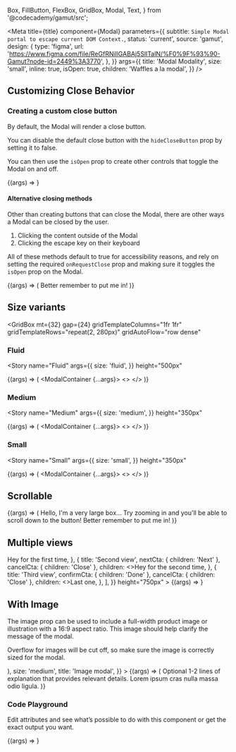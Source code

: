   Box,
  FillButton,
  FlexBox,
  GridBox,
  Modal,
  Text,
} from '@codecademy/gamut/src';

<Meta
  title={title}
  component={Modal}
  parameters={{
    subtitle: `Simple Modal portal to escape current DOM Context.`,
    status: 'current',
    source: 'gamut',
    design: {
      type: 'figma',
      url:
        'https://www.figma.com/file/ReGfRNillGABAj5SlITalN/%F0%9F%93%90-Gamut?node-id=2449%3A3770',
    },
  }}
  args={{
    title: 'Modal Modality',
    size: 'small',
    inline: true,
    isOpen: true,
    children: 'Waffles a la modal',
  }}
/>

## Customizing Close Behavior

### Creating a custom close button

By default, the Modal will render a close button.

You can disable the default close button with the `hideCloseButton` prop by setting it to false.

You can then use the `isOpen` prop to create other controls that toggle the Modal on and off.

<Canvas>
  <Story
    name="Without Close Default"
    args={{ hideCloseButton: true }}
    height="350px"
  >
    {(args) => <Modal {...args} />}
  </Story>
</Canvas>

#### Alternative closing methods

Other than creating buttons that can close the Modal, there are other ways a Modal can be closed by the user.

1. Clicking the content outside of the Modal
2. Clicking the escape key on their keyboard

All of these methods default to true for accessibility reasons, and rely on setting the required `onRequestClose` prop and making sure it toggles the `isOpen` prop on the Modal.

<Canvas>
  <Story
    name="Clicking Outside"
    args={{
      title: undefined,
      hideCloseButton: true,
    }}
    height="350px"
  >
    {(args) => (
      <Modal {...args}>
        <FlexBox center fit>
          <FillButton>Better remember to put me in!</FillButton>
        </FlexBox>
      </Modal>
    )}
  </Story>
</Canvas>

## Size variants

<GridBox
  mt={32}
  gap={24}
  gridTemplateColumns="1fr 1fr"
  gridTemplateRows="repeat(2, 280px)"
  gridAutoFlow="row dense"
>

<Box gridRowEnd="span 2">

### Fluid

<Story
  name="Fluid"
  args={{
    size: 'fluid',
  }}
  height="500px"
>
  {(args) => (
    <ModalContainer {...args}>
      <>
        <FlexBox gridArea="title" bg="beige" height="2rem" />
        <FlexBox gridArea="close" bg="beige" height="2rem" />
        <FlexBox height="380px" width="540px" bg="beige" gridArea="content" />
      </>
    </ModalContainer>
  )}
</Story>

</Box>
<Box>

### Medium

<Story
  name="Medium"
  args={{
    size: 'medium',
  }}
  height="350px"
>
  {(args) => (
    <ModalContainer {...args}>
      <>
        <FlexBox gridArea="title" bg="beige" height="2rem" />
        <FlexBox gridArea="close" bg="beige" height="2rem" />
        <FlexBox height="auto" bg="beige" gridArea="content" />
      </>
    </ModalContainer>
  )}
</Story>

</Box>
<Box >

### Small

<Story
  name="Small"
  args={{
    size: 'small',
  }}
  height="350px"
>
  {(args) => (
    <ModalContainer {...args}>
      <>
        <FlexBox gridArea="title" bg="beige" height="2rem" />
        <FlexBox gridArea="close" bg="beige" height="2rem" />
        <FlexBox gridArea="content" bg="beige" height="auto" />
      </>
    </ModalContainer>
  )}
</Story>

</Box>

</GridBox>

## Scrollable

<Canvas>
  <Story
    name="Scrollable"
    args={{
      title: undefined,
      hideCloseButton: true,
      size: 'medium',
      scrollable: true,
    }}
    height="750px"
  >
    {(args) => (
      <Modal {...args}>
        <FlexBox flexDirection="column">
          <Box height="600px">
            Hello, I'm a very large box... Try zooming in and you'll be able to
            scroll down to the button!
          </Box>
          <FillButton>Better remember to put me in!</FillButton>
        </FlexBox>
      </Modal>
    )}
  </Story>
</Canvas>

## Multiple views

<Canvas>
  <Story
    name="Multiple views"
    args={{
      title: undefined,
      hideCloseButton: false,
      size: 'medium',
      scrollable: true,
      views: [
        {
          title: 'First view',
          nextCta: { children: 'Next' },
          cancelCta: { children: 'Close' },
          children: <>Hey for the first time</>,
        },
        {
          title: 'Second view',
          nextCta: { children: 'Next' },
          cancelCta: { children: 'Close' },
          children: <>Hey for the second time</>,
        },
        {
          title: 'Third view',
          confirmCta: { children: 'Done' },
          cancelCta: { children: 'Close' },
          children: <>Last one</>,
        },
      ],
    }}
    height="750px"
  >
    {(args) => <Modal {...args} />}
  </Story>
</Canvas>

## With Image

The image prop can be used to include a full-width product image or illustration with a 16:9 aspect ratio. This image should help clarify the message of the modal.

Overflow for images will be cut off, so make sure the image is correctly sized for the modal.

<Canvas>
  <Story
    height="600px"
    name="Image modals"
    args={{
      image: (
        <FlexBox
          bg="background-primary"
          center
          height="100%"
          p={4}
          width="100%"
        >
          <CodeCelebration height="100%" />
        </FlexBox>
      ),
      size: 'medium',
      title: 'Image modal',
    }}
  >
    {(args) => (
      <Modal {...args}>
        <Text smooth fontSize={14} my={12}>
          Optional 1-2 lines of explanation that provides relevant details.
          Lorem ipsum cras nulla massa odio ligula.
        </Text>
      </Modal>
    )}
  </Story>
</Canvas>

### Code Playground

Edit attributes and see what’s possible to do with this component or get the exact output you want.

<Canvas>
  <Story name="Modal" height="350px">
    {(args) => <Modal {...args} />}
  </Story>
</Canvas>

<PropsTable story="Modal" />
